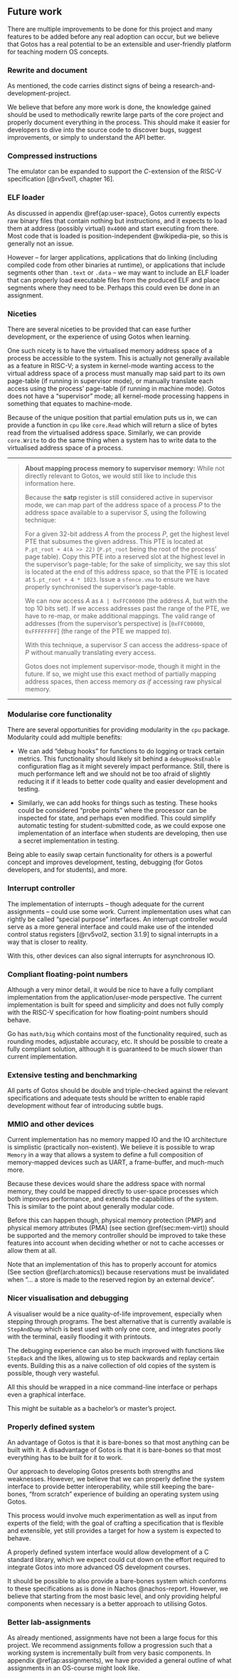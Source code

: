 ## Future work

There are multiple improvements to be done for this project and many features to be added before any real adoption can occur, but we believe that Gotos has a real potential to be an extensible and user-friendly platform for teaching modern OS concepts.

### Rewrite and document

As mentioned, the code carries distinct signs of being a research-and-development-project.

We believe that before any more work is done, the knowledge gained should be used to methodically rewrite large parts of the core project and properly document everything in the process.
This should make it easier for developers to dive into the source code to discover bugs, suggest improvements, or simply to understand the API better.

### Compressed instructions

The emulator can be expanded to support the *C*-extension of the RISC-V specification\ [@rv5vol1, chapter 16].

### ELF loader

As discussed in appendix\ \@ref{ap:user-space}, Gotos currently expects raw binary files that contain nothing but instructions, and it expects to load them at address (possibly virtual) `0x4000` and start executing from there.
Most code that is loaded is position-independent\ @wikipedia-pie, so this is generally not an issue.

However -- for larger applications, applications that do linking (including compiled code from other binaries at runtime), or applications that include segments other than `.text` or `.data` -- we may want to include an ELF loader that can properly load executable files from the produced ELF and place segments where they need to be.
Perhaps this could even be done in an assignment.

### Niceties

There are several niceties to be provided that can ease further development, or the experience of using Gotos when learning.

One such nicety is to have the virtualised memory address space of a process be accessible to the system.
This is actually not generally available as a feature in RISC-V; a system in kernel-mode wanting access to the virtual address space of a process must manually map said part to its own page-table (if running in supervisor mode), or manually translate each access using the process' page-table (if running in machine mode).
Gotos does not have a "supervisor" mode; all kernel-mode processing happens in something that equates to machine-mode.

Because of the unique position that partial emulation puts us in, we can provide a function in `cpu` like `core.Read` which will return a slice of bytes read from the virtualised address space.
Similarly, we can provide `core.Write` to do the same thing when a system has to write data to the virtualised address space of a process.

---

> **About mapping process memory to supervisor memory:**
> While not directly relevant to Gotos, we would still like to include this information here.
>
> Because the **satp** register is still considered active in supervisor mode, we can map part of the address space of a process *P* to the address space available to a supervisor *S*, using the following technique:
>
> For a given 32-bit address *A* from the process *P*, get the highest level PTE that subsumes the given address.
> This PTE is located at `P.pt_root + 4(A >> 22)` (`P.pt_root` being the root of the process' page table).
> Copy this PTE into a reserved slot at the highest level in the supervisor's page-table; for the sake of simplicity, we say this slot is located at the end of this address space, so that the PTE is located at `S.pt_root + 4 * 1023`.
> Issue a `sfence.vma` to ensure we have properly synchronised the supervisor's page-table.
>
> We can now access *A* as `A | 0xFFC00000` (the address *A*, but with the top 10 bits set).
> If we access addresses past the range of the PTE, we have to re-map, or make additional mappings.
> The valid range of addresses (from the supervisor's perspective) is [`0xFFC00000`, `0xFFFFFFFF`] (the range of the PTE we mapped *to*).
>
> With this technique, a supervisor *S* can access the address-space of *P* without manually translating every access.
>
> Gotos does not implement supervisor-mode, though it might in the future.
> If so, we might use this exact method of partially mapping address spaces, then access memory *as if* accessing raw physical memory.

---

### Modularise core functionality

There are several opportunities for providing modularity in the `cpu` package.
Modularity could add multiple benefits:

- We can add "debug hooks" for functions to do logging or track certain metrics.
  This functionality should likely sit behind a `debugHooksEnable` configuration flag as it might severely impact performance.
  Still, there is much performance left and we should not be too afraid of slightly reducing it if it leads to better code quality and easier development and testing.

- Similarly, we can add hooks for things such as testing.
  These hooks could be considered "probe points" where the processor can be inspected for state, and perhaps even modified.
  This could simplify automatic testing for student-submitted code, as we could expose one implementation of an interface when students are developing, then use a secret implementation in testing.

Being able to easily swap certain functionality for others is a powerful concept and improves development, testing, debugging (for Gotos developers, and for students), and more.

### Interrupt controller

The implementation of interrupts -- though adequate for the current assignments -- could use some work.
Current implementation uses what can rightly be called "special purpose" interfaces.
An interrupt controller would serve as a more general interface and could make use of the intended control status registers\ [@rv5vol2, section 3.1.9] to signal interrupts in a way that is closer to reality.

With this, other devices can also signal interrupts for asynchronous IO.

### Compliant floating-point numbers

Although a very minor detail, it would be nice to have a fully compliant implementation from the application/user-mode perspective.
The current implementation is built for speed and simplicity and does not fully comply with the RISC-V specification for how floating-point numbers should behave.

Go has `math/big` which contains most of the functionality required, such as rounding modes, adjustable accuracy, etc.
It should be possible to create a fully compliant solution, although it is guaranteed to be much slower than current implementation.

### Extensive testing and benchmarking

All parts of Gotos should be double and triple-checked against the relevant specifications and adequate tests should be written to enable rapid development without fear of introducing subtle bugs.

### MMIO and other devices

Current implementation has no memory mapped IO and the IO architecture is simplistic (practically non-existent).
We believe it is possible to wrap `Memory` in a way that allows a system to define a full composition of memory-mapped devices such as UART, a frame-buffer, and much-much more.

Because these devices would share the address space with normal memory, they could be mapped directly to user-space processes which both improves performance, and extends the capabilities of the system.
This is similar to the point about generally modular code.

Before this can happen though, physical memory protection (PMP) and physical memory attributes (PMA) (see section\ \@ref(sec:mem-virt)) should be supported and the memory controller should be improved to take these features into account when deciding whether or not to cache accesses or allow them at all.

Note that an implementation of this has to properly account for atomics (See section \@ref(arch:atomics)) because reservations must be invalidated when "... a store is made to the reserved region by an external device".

### Nicer visualisation and debugging

A visualiser would be a nice quality-of-life improvement, especially when stepping through programs.
The best alternative that is currently available is `StepAndDump` which is best used with only one core, and integrates poorly with the terminal, easily flooding it with printouts.

The debugging experience can also be much improved with functions like `StepBack` and the likes, allowing us to step backwards and replay certain events.
Building this as a naive collection of old copies of the system is possible, though very wasteful.

All this should be wrapped in a nice command-line interface or perhaps even a graphical interface.

This might be suitable as a bachelor's or master's project.

### Properly defined system

An advantage of Gotos is that it is bare-bones so that most anything can be built with it.
A disadvantage of Gotos is that it is bare-bones so that most everything has to be built for it to work.

Our approach to developing Gotos presents both strengths and weaknesses.
However, we believe that we can properly define the system interface to provide better interoperability, while still keeping the bare-bones, "from scratch" experience of building an operating system using Gotos.

This process would involve much experimentation as well as input from experts of the field; with the goal of crafting a specification that is flexible and extensible, yet still provides a target for how a system is expected to behave.

A properly defined system interface would allow development of a C standard library, which we expect could cut down on the effort required to integrate Gotos into more advanced OS development courses.

It should be possible to also provide a bare-bones system which conforms to these specifications as is done in Nachos\ @nachos-report.
However, we believe that starting from the most basic level, and only providing helpful components when necessary is a better approach to utilising Gotos.

### Better lab-assignments

As already mentioned, assignments have not been a large focus for this project.
We recommend assignments follow a progression such that a working system is incrementally built from very basic components.
In appendix \@ref(ap:assignments), we have provided a general outline of what assignments in an OS-course might look like.
